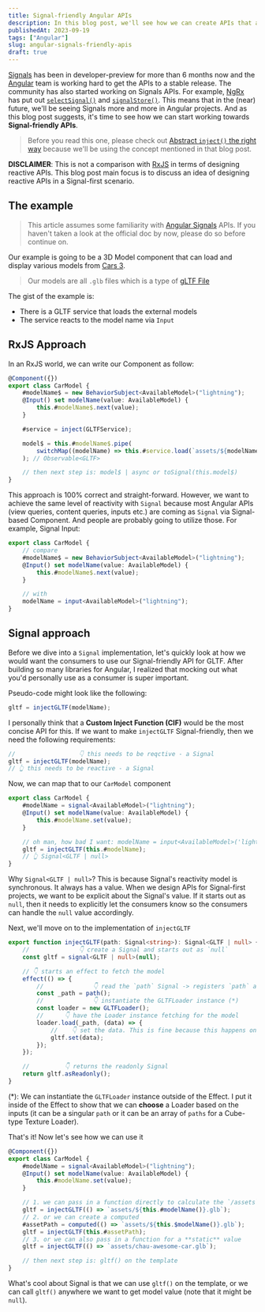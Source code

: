 ```yaml
---
title: Signal-friendly Angular APIs
description: In this blog post, we'll see how we can create APIs that are signal-friendly.
publishedAt: 2023-09-19
tags: ["Angular"]
slug: angular-signals-friendly-apis
draft: true
---
```



[Signals](https://angular.io/guide/signals) has been in developer-preview for more than 6 months now and the [Angular](https://angular.io) team is working hard to get the APIs to a stable release.
The community has also started working on Signals APIs. For example, [NgRx](https://ngrx.io) has put out [`selectSignal()`](https://dev.to/ngrx/announcing-ngrx-v16-integration-with-angular-signals-functional-effects-standalone-schematics-and-more-5gk6) and [`signalStore()`](https://github.com/ngrx/platform/discussions/3796#discussioncomment-6262094).
This means that in the (near) future, we'll be seeing Signals more and more in Angular projects.
And as this blog post suggests, it's time to see how we can start working towards **Signal-friendly APIs**.

> Before you read this one, please check out [Abstract `inject()` the right way](./inject-function-the-right-way) because we'll be using the concept mentioned in that blog post.

**DISCLAIMER**: This is not a comparison with [RxJS](https://rxjs.dev) in terms of designing reactive APIs. This blog post main focus
is to discuss an idea of designing reactive APIs in a Signal-first scenario.

## The example

> This article assumes some familiarity with [Angular Signals](https://angular.io/guide/signals) APIs. If you haven't taken a look at the official doc by now, please do so
> before continue on.

Our example is going to be a 3D Model component that can load and display various models from [Cars 3](https://movies.disney.com/cars-3).

<BlogImage src={carsDemo} alt="Car Model Demo" />

> Our models are all `.glb` files which is a type of [gLTF File](https://en.wikipedia.org/wiki/GlTF)

The gist of the example is:

- There is a GLTF service that loads the external models
- The service reacts to the model name via `Input`

## RxJS Approach

In an RxJS world, we can write our Component as follow:

```ts
@Component({})
export class CarModel {
	#modelName$ = new BehaviorSubject<AvailableModel>("lightning");
	@Input() set modelName(value: AvailableModel) {
		this.#modelName$.next(value);
	}

	#service = inject(GLTFService);

	model$ = this.#modelName$.pipe(
		switchMap((modelName) => this.#service.load(`assets/${modelName}.glb`)),
	); // Observable<GLTF>

	// then next step is: model$ | async or toSignal(this.model$)
}
```

This approach is 100% correct and straight-forward. However, we want to achieve the same level of reactivity
with `Signal` because most Angular APIs (view queries, content queries, inputs etc.) are coming as `Signal` via Signal-based Component.
And people are probably going to utilize those. For example, Signal Input:

```ts
export class CarModel {
	// compare
	#modelName$ = new BehaviorSubject<AvailableModel>("lightning");
	@Input() set modelName(value: AvailableModel) {
		this.#modelName$.next(value);
	}

	// with
	modelName = input<AvailableModel>("lightning");
}
```

## Signal approach

Before we dive into a `Signal` implementation, let's quickly look at how we would want the consumers to use our Signal-friendly API for GLTF.
After building so many libraries for Angular, I realized that mocking out what you'd personally use as a consumer is super important.

Pseudo-code might look like the following:

```ts
gltf = injectGLTF(modelName);
```

I personally think that a **Custom Inject Function (CIF)** would be the most concise API for this. If we want to make `injectGLTF` Signal-friendly,
then we need the following requirements:

```ts
//                  👇 this needs to be reqctive - a Signal
gltf = injectGLTF(modelName);
// 👆 this needs to be reactive - a Signal
```

Now, we can map that to our `CarModel` component

```ts
export class CarModel {
	#modelName = signal<AvailableModel>("lightning");
	@Input() set modelName(value: AvailableModel) {
		this.#modelName.set(value);
	}

	// oh man, how bad I want: modelName = input<AvailableModel>('lightning');
	gltf = injectGLTF(this.#modelName);
	// 👆 Signal<GLTF | null>
}
```

Why `Signal<GLTF | null>`? This is because Signal's reactivity model is synchronous. It always has a value. When we design APIs for Signal-first projects,
we want to be explicit about the Signal's value. If it starts out as `null`, then it needs to explicitly let the consumers know so the consumers can handle the
`null` value accordingly.

Next, we'll move on to the implementation of `injectGLTF`

```ts
export function injectGLTF(path: Signal<string>): Signal<GLTF | null> {
	//              👇 create a Signal and starts out as `null`
	const gltf = signal<GLTF | null>(null);

	// 👇 starts an effect to fetch the model
	effect(() => {
		//              👇 read the `path` Signal -> registers `path` as a dependency to this Effect
		const _path = path();
		//              👇 instantiate the GLTFLoader instance (*)
		const loader = new GLTFLoader();
		//      👇 have the Loader instance fetching for the model
		loader.load(_path, (data) => {
			//    👇 set the data. This is fine because this happens on a different call stack (async)
			gltf.set(data);
		});
	});

	//          👇 returns the readonly Signal
	return gltf.asReadonly();
}
```

(\*): We can instantiate the `GLTFLoader` instance outside of the Effect. I put it inside of the Effect to show that
we can **choose** a Loader based on the inputs (it can be a singular `path` or it can be an array of `paths` for a Cube-type Texture Loader).

That's it! Now let's see how we can use it

```ts
@Component({})
export class CarModel {
	#modelName = signal<AvailableModel>("lightning");
	@Input() set modelName(value: AvailableModel) {
		this.#modelName.set(value);
	}

	// 1. we can pass in a function directly to calculate the `/assets` path
	gltf = injectGLTF(() => `assets/${this.#modelName()}.glb`);
	// 2. or we can create a computed
	#assetPath = computed(() => `assets/${this.$modelName()}.glb`);
	gltf = injectGLTF(this.#assetPath);
	// 3. or we can also pass in a function for a **static** value
	gltf = injectGLTF(() => `assets/chau-awesome-car.glb`);

	// then next step is: gltf() on the template
}
```

What's cool about Signal is that we can use `gltf()` on the template, or we can call `gltf()` anywhere we want to get model value (note that it might be `null`).
